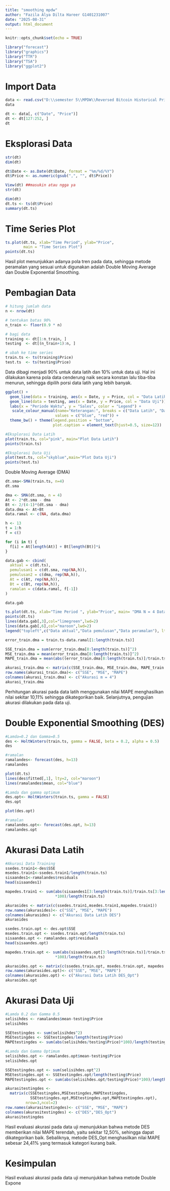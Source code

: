 ---
title: "smoothing mpdw"
author: "Fazila Alya Dilta Hareer G1401231007"
date: "2025-08-31"
output: html_document
---

```{r setup, include=FALSE}
knitr::opts_chunk$set(echo = TRUE)
```

```{r}
library("forecast")
library("graphics")
library("TTR")
library("TSA")
library("ggplot2")
```
# Import Data
```{r}
data <- read.csv("D:\\semester 5\\MPDW\\Reversed Bitcoin Historical Price.csv")
data
```
```{r}
dt <- data[, c("Date", "Price")]
dt <- dt[127:252, ]
dt
```

# Eksplorasi Data
```{r}
str(dt)
dim(dt)
```
```{r}
dt$Date <- as.Date(dt$Date, format = "%m/%d/%Y")
dt$Price <- as.numeric(gsub(",", "", dt$Price))
```
```{r}
View(dt) ##masukin atau ngga ya
str(dt)
```
```{r}
dim(dt)
dt.ts <- ts(dt$Price)
summary(dt.ts)
```

# Time Series Plot
```{r}
ts.plot(dt.ts, xlab="Time Period", ylab="Price", 
        main = "Time Series Plot")
points(dt.ts)
```
Hasil plot menunjukkan adanya pola tren pada data, sehingga metode peramalan yang sesuai untuk digunakan adalah Double Moving Average dan Double Exponential Smoothing.

# Pembagian Data
```{r}
# hitung jumlah data
n <- nrow(dt)

# tentukan batas 90%
n_train <- floor(0.9 * n)

# bagi data
training <- dt[1:n_train, ]
testing  <- dt[(n_train+1):n, ]

# ubah ke time series
train.ts <- ts(training$Price)
test.ts  <- ts(testing$Price)
```
Data dibagi menjadi 90% untuk data latih dan 10% untuk data uji. Hal ini dilakukan karena pola data cenderung naik secara konstan lalu tiba-tiba menurun, sehingga dipilih porsi data latih yang lebih banyak.

```{r}
ggplot() + 
  geom_line(data = training, aes(x = Date, y = Price, col = "Data Latih")) +
  geom_line(data = testing, aes(x = Date, y = Price, col = "Data Uji")) +
  labs(x = "Periode Waktu", y = "Sales", color = "Legend") +
   scale_colour_manual(name="Keterangan:", breaks = c("Data Latih", "Data Uji"),
                      values = c("blue", "red")) + 
  theme_bw() + theme(legend.position = "bottom",
                     plot.caption = element_text(hjust=0.5, size=12))

```
```{r}
#Eksplorasi Data Latih
plot(train.ts, col="pink", main="Plot Data Latih")
points(train.ts)
```
```{r}
#Eksplorasi Data Uji
plot(test.ts, col="skyblue",main="Plot Data Uji")
points(test.ts)
```

Double Moving Average (DMA)
```{r}
dt.sma<-SMA(train.ts, n=4)
dt.sma
```
```{r}
dma <- SMA(dt.sma, n = 4)
At <- 2*dt.sma - dma
Bt <- 2/(4-1)*(dt.sma - dma)
data.dma <- At+Bt
data.ramal <- c(NA, data.dma)

h <- 13
t = 1:h
f = c()

for (i in t) {
  f[i] = At[length(At)] + Bt[length(Bt)]*i
}

data.gab <- cbind(
  aktual = c(dt.ts),
  pemulusan1 = c(dt.sma, rep(NA,h)),
  pemulusan2 = c(dma, rep(NA,h)),
  At = c(At, rep(NA,h)),
  Bt = c(Bt, rep(NA,h)),
  ramalan = c(data.ramal, f[-1])
)

data.gab
```
```{r}
ts.plot(dt.ts, xlab="Time Period ", ylab="Price", main= "DMA N = 4 Data Price")
points(dt.ts)
lines(data.gab[,3],col="limegreen",lwd=2)
lines(data.gab[,6],col="maroon",lwd=2)
legend("topleft",c("Data aktual","Data pemulusan","Data peramalan"), lty=8, col=c("black","limegreen","maroon"), cex=0.8)
```
```{r}
error_train.dma = train.ts-data.ramal[1:length(train.ts)]

SSE_train.dma = sum(error_train.dma[8:length(train.ts)]^2)
MSE_train.dma = mean(error_train.dma[8:length(train.ts)]^2)
MAPE_train.dma = mean(abs((error_train.dma[8:length(train.ts)]/train.ts[8:length(train.ts)])*100))

akurasi_train.dma <- matrix(c(SSE_train.dma, MSE_train.dma, MAPE_train.dma))
row.names(akurasi_train.dma)<- c("SSE", "MSE", "MAPE")
colnames(akurasi_train.dma) <- c("Akurasi m = 4")
akurasi_train.dma
```
Perhitungan akurasi pada data latih menggunakan nilai MAPE menghasilkan nilai sekitar 10,11% sehingga dikategorikan baik. Selanjutnya, pengujian akurasi dilakukan pada data uji.

# Double Exponential Smoothing (DES)

```{r}
#Lamda=0.2 dan Gamma=0.5
des <- HoltWinters(train.ts, gamma = FALSE, beta = 0.2, alpha = 0.5)
des
```
```{r}
#ramalan
ramalandes<- forecast(des, h=13)
ramalandes
```
```{r}
plot(dt.ts)
lines(des$fitted[,1], lty=2, col="maroon")
lines(ramalandes$mean, col="blue")
```
```{r}
#Lamda dan gamma optimum
des.opt<- HoltWinters(train.ts, gamma = FALSE)
des.opt
```
```{r}
plot(des.opt)
```
```{r}
#ramalan
ramalandes.opt<- forecast(des.opt, h=13)
ramalandes.opt
```

# Akurasi Data Latih
```{r}
#Akurasi Data Training
ssedes.train1<-des$SSE
msedes.train1<-ssedes.train1/length(train.ts)
sisaandes1<-ramalandes$residuals
head(sisaandes1)
```
```{r}
mapedes.train1 <- sum(abs(sisaandes1[3:length(train.ts)]/train.ts[3:length(train.ts)])
                      *100)/length(train.ts)

akurasides <- matrix(c(ssedes.train1,msedes.train1,mapedes.train1))
row.names(akurasides)<- c("SSE", "MSE", "MAPE")
colnames(akurasides) <- c("Akurasi Data Latih DES")
akurasides
```
```{r}
ssedes.train.opt <- des.opt$SSE
msedes.train.opt <- ssedes.train.opt/length(train.ts)
sisaandes.opt <- ramalandes.opt$residuals
head(sisaandes.opt)
```
```{r}
mapedes.train.opt <- sum(abs(sisaandes.opt[3:length(train.ts)]/train.ts[3:length(train.ts)])
                      *100)/length(train.ts)

akurasides.opt <- matrix(c(ssedes.train.opt, msedes.train.opt, mapedes.train.opt))
row.names(akurasides.opt)<- c("SSE", "MSE", "MAPE")
colnames(akurasides.opt) <- c("Akurasi Data Latih DES_Opt")
akurasides.opt
```

# Akurasi Data Uji
```{r}
#Lamda 0.2 dan Gamma 0.5
selisihdes <- ramalandes$mean-testing$Price
selisihdes
```
```{r}
SSEtestingdes <- sum(selisihdes^2)
MSEtestingdes <- SSEtestingdes/length(testing$Price)
MAPEtestingdes <- sum(abs(selisihdes/testing$Price)*100)/length(testing$Price)
```
```{r}
#Lamda dan Gamma Optimum
selisihdes.opt <- ramalandes.opt$mean-testing$Price
selisihdes.opt
```
```{r}
SSEtestingdes.opt <- sum(selisihdes.opt^2)
MSEtestingdes.opt <- SSEtestingdes.opt/length(testing$Price)
MAPEtestingdes.opt <- sum(abs(selisihdes.opt/testing$Price)*100)/length(testing$Price)
```
```{r}
akurasitestingdes <-
  matrix(c(SSEtestingdes,MSEtestingdes,MAPEtestingdes,
           SSEtestingdes.opt,MSEtestingdes.opt,MAPEtestingdes.opt),
         nrow=3,ncol=2)
row.names(akurasitestingdes)<- c("SSE", "MSE", "MAPE")
colnames(akurasitestingdes) <- c("DES","DES_Opt")
akurasitestingdes
```
Hasil evaluasi akurasi pada data uji menunjukkan bahwa metode DES memberikan nilai MAPE terendah, yaitu sekitar 12,50%, sehingga dapat dikategorikan baik. Sebaliknya, metode DES_Opt menghasilkan nilai MAPE sebesar 24,41% yang termasuk kategori kurang baik.



# Kesimpulan
Hasil evaluasi akurasi pada data uji menunjukkan bahwa metode Double Expone
